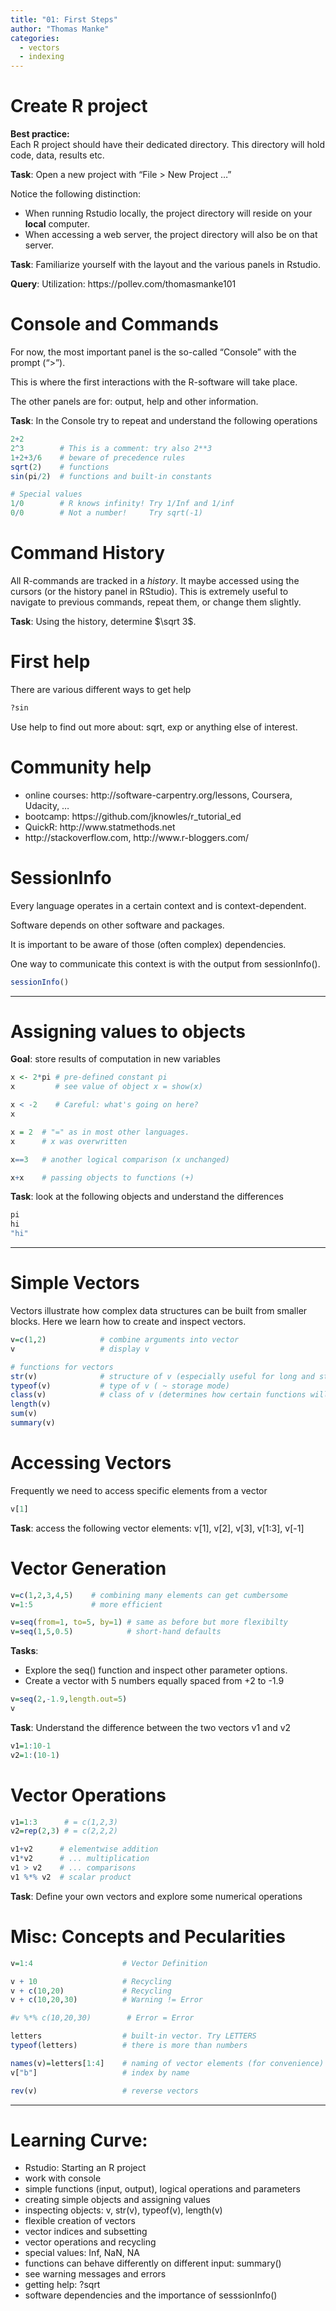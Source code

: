 ```yaml
---
title: "01: First Steps"
author: "Thomas Manke"
categories:
  - vectors
  - indexing
---
```


# Create R project
**Best practice:**   
Each R project should have their dedicated directory. This directory will hold code, data, results etc.

**Task**: Open a new project with "File > New Project ..."

Notice the following distinction:

- When running Rstudio locally, the project directory will reside on your **local** computer.
- When accessing a web server, the project directory will also be on that server.

**Task**: Familiarize yourself with the layout and the various panels in Rstudio. 

**Query**: Utilization: https://pollev.com/thomasmanke101

# Console and Commands

For now, the most important panel is the so-called "Console" with the prompt (">"). 

This is where the first interactions with the R-software will take place. 

The other panels are for: output, help and other information.

**Task**: In the Console try to repeat and understand the following operations
```r
2+2
2^3        # This is a comment: try also 2**3
1+2+3/6    # beware of precedence rules
sqrt(2)    # functions
sin(pi/2)  # functions and built-in constants

# Special values
1/0        # R knows infinity! Try 1/Inf and 1/inf
0/0        # Not a number!     Try sqrt(-1)
```

# Command History
All R-commands are tracked in a *history*. It maybe accessed using the cursors (or the history panel in RStudio). This is extremely useful to navigate to previous commands, repeat them, or change them slightly.

**Task**: Using the history, determine $\sqrt 3$.

# First help
There are various different ways to get help
```r
?sin
```

Use help to find out more about: sqrt, exp or anything else of interest.

# Community help
* online courses: http://software-carpentry.org/lessons, Coursera, Udacity, ...
* bootcamp: https://github.com/jknowles/r_tutorial_ed
* QuickR: http://www.statmethods.net 
* http://stackoverflow.com, http://www.r-bloggers.com/


# SessionInfo
Every language operates in a certain context and is context-dependent.

Software depends on other software and packages.

It is important to be aware of those (often complex) dependencies.

One way to communicate this context is with the output from sessionInfo().

```r
sessionInfo()
```

****

# Assigning values to objects

**Goal**: store results of computation in new variables
```r
x <- 2*pi # pre-defined constant pi
x         # see value of object x = show(x) 

x < -2    # Careful: what's going on here?
x

x = 2  # "=" as in most other languages.  
x      # x was overwritten

x==3   # another logical comparison (x unchanged)

x+x    # passing objects to functions (+)
```


**Task**: look at the following objects and understand the differences
```r
pi 
hi
"hi"
```

****

# Simple Vectors
Vectors illustrate how complex data structures can be built from smaller blocks. 
Here we learn how to create and inspect vectors.
```r
v=c(1,2)            # combine arguments into vector
v                   # display v

# functions for vectors
str(v)              # structure of v (especially useful for long and structured objects)
typeof(v)           # type of v ( ~ storage mode)
class(v)            # class of v (determines how certain functions will work with v)
length(v)
sum(v)
summary(v)
```
# Accessing Vectors
Frequently we need to access specific elements from a vector
```r
v[1]
```

**Task**:  access the following vector elements: v[1], v[2], v[3], v[1:3], v[-1]

# Vector Generation
```r
v=c(1,2,3,4,5)    # combining many elements can get cumbersome
v=1:5             # more efficient

v=seq(from=1, to=5, by=1) # same as before but more flexibilty
v=seq(1,5,0.5)            # short-hand defaults
```

**Tasks**: 

- Explore the seq() function and inspect other parameter options. 
- Create a vector with 5 numbers equally spaced from +2 to -1.9

```r
v=seq(2,-1.9,length.out=5)
v
```

**Task**: Understand the difference between the two vectors v1 and v2
```r
v1=1:10-1
v2=1:(10-1)
```


# Vector Operations
```r
v1=1:3      # = c(1,2,3)
v2=rep(2,3) # = c(2,2,2)

v1+v2      # elementwise addition
v1*v2      # ... multiplication
v1 > v2    # ... comparisons
v1 %*% v2  # scalar product
```

**Task**: Define your own vectors and explore some numerical operations

# Misc: Concepts and Pecularities
```r
v=1:4                    # Vector Definition

v + 10                   # Recycling
v + c(10,20)             # Recycling
v + c(10,20,30)          # Warning != Error

#v %*% c(10,20,30)        # Error = Error

letters                  # built-in vector. Try LETTERS 
typeof(letters)          # there is more than numbers

names(v)=letters[1:4]    # naming of vector elements (for convenience)
v["b"]                   # index by name

rev(v)                   # reverse vectors
```

****

# Learning Curve:
* Rstudio: Starting an R project
* work with console 
* simple functions (input, output), logical operations and parameters
* creating simple objects and assigning values
* inspecting objects: v, str(v), typeof(v), length(v)
* flexible creation of vectors
* vector indices and subsetting
* vector operations and recycling
* special values: Inf, NaN, NA
* functions can behave differently on different input: summary()
* see warning messages and errors
* getting help: ?sqrt
* software dependencies and the importance of sesssionInfo()
